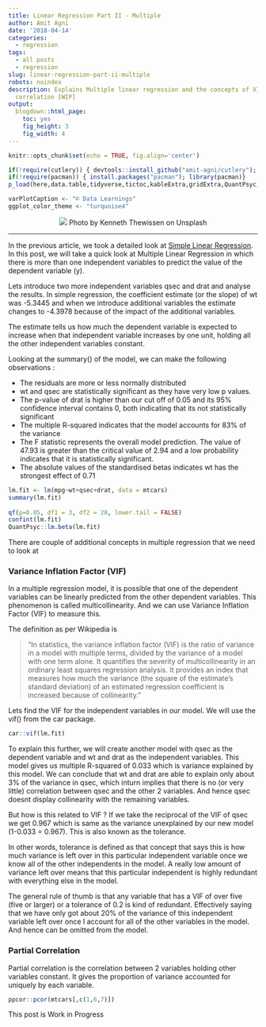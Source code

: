 ```yaml
---
title: Linear Regression Part II - Multiple
author: Amit Agni
date: '2018-04-14'
categories:
  - regression
tags:
  - all posts
  - regression
slug: linear-regression-part-ii-multiple
robots: noindex
description: Explains Multiple linear regression and the concepts of VIF and Partial
  correlation [WIP]
output:
  blogdown::html_page:
    toc: yes
    fig_height: 3
    fig_width: 4
---
```


```r
knitr::opts_chunk$set(echo = TRUE, fig.align='center')

if(!require(cutlery)) { devtools::install_github("amit-agni/cutlery"); library(cutlery)}
if(!require(pacman)) { install.packages("pacman"); library(pacman)}
p_load(here,data.table,tidyverse,tictoc,kableExtra,gridExtra,QuantPsyc,car,ppcor)

varPlotCaption <- "© Data Learnings"
ggplot_color_theme <- "turquoise4"
```

<center>
	<!-- feature image -->
	![](/post/2018-04-14-linear-regression-part-ii-multiple_files/kenneth-thewissen-D76DklsG-5U-unsplash.jpg)
Photo by Kenneth Thewissen on Unsplash
</center>
<hr>

In the previous article, we took a detailed look at [Simple Linear Regression](/linear-regression-part-i-simple/). In this post, we will take a quick look at Multiple Linear Regression in which there is more than one independent variables to predict the value of the dependent variable (y). 

Lets introduce two more independent variables qsec and drat and analyse the results. In simple regression, the coefficient estimate (or the slope) of wt was -5.3445 and when we introduce additional variables the estimate changes to -4.3978 because of the impact of the additional variables.

The estimate tells us how much the dependent variable is expected to increase when that independent variable increases by one unit, holding all the other independent variables constant.

Looking at the summary() of the model, we can make the following observations :

* The residuals are more or less normally distributed
* wt and qsec are statistically significant as they have very low p values.
* The p-value of drat is higher than our cut off of 0.05 and its 95% confidence interval contains 0, both indicating that its not statistically significant
* The multiple R-squared indicates that the model accounts for 83% of the variance
* The F statistic represents the overall model prediction. The value of 47.93 is greater than the critical value of 2.94 and a low probability indicates that it is statistically significant.
* The absolute values of the standardised betas indicates wt has the strongest effect of 0.71


```r
lm.fit <- lm(mpg~wt+qsec+drat, data = mtcars)
summary(lm.fit)
 
qf(p=0.05, df1 = 3, df2 = 28, lower.tail = FALSE)
confint(lm.fit)
QuantPsyc::lm.beta(lm.fit)

```

There are couple of additional concepts in multiple regression that we need to look at

### Variance Inflation Factor (VIF)

In a multiple regression model, it is possible that one of the dependent variables can be linearly predicted from the other dependent variables. This phenomenon is called multicollinearity. And we can use Variance Inflation Factor (VIF) to measure this.

The definition as per Wikipedia is 

> “In statistics, the variance inflation factor (VIF) is the ratio of variance in a model with multiple terms, divided by the variance of a model with one term alone. It quantifies the severity of multicollinearity in an ordinary least squares regression analysis. It provides an index that measures how much the variance (the square of the estimate’s standard deviation) of an estimated regression coefficient is increased because of collinearity.”

Lets find the VIF for the independent variables in our model. We will use the vif() from the car package.

```r
car::vif(lm.fit)
```

To explain this further, we will create another model with qsec as the dependent variable and wt and drat as the independent variables. This model gives us multiple R-squared of 0.033 which is variance explained by this model. We can conclude that wt and drat are able to explain only about 3% of the variance in qsec, which inturn implies that there is no (or very little) correlation between qsec and the other 2 variables. And hence qsec doesnt display collinearity with the remaining variables.

But how is this related to VIF ? If we take the reciprocal of the VIF of qsec we get 0.967 which is same as the variance unexplained by our new model (1-0.033 = 0.967). This is also known as the tolerance.

In other words, tolerance is defined as that concept that says this is how much variance is left over in this particular independent variable once we know all of the other independents in the model. A really low amount of variance left over means that this particular independent is highly redundant with everything else in the model.

The general rule of thumb is that any variable that has a VIF of over five (five or larger) or a tolerance of 0.2 is kind of redundant. Effectively saying that we have only got about 20% of the variance of this independent variable left over once I account for all of the other variables in the model. And hence can be omitted from the model.


### Partial Correlation

Partial correlation is the correlation between 2 variables holding other variables constant. It gives the proportion of variance accounted for uniquely by each variable.
```r
ppcor::pcor(mtcars[,c(1,6,7)])
```

This post is Work in Progress
